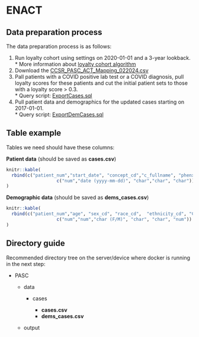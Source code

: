# ENACT {#sec-enact_data_preparation}

## Data preparation process

The data preparation process is as follows:

1.  Run loyalty cohort using settings on 2020-01-01 and a 3-year lookback.\
    \* More information about [loyalty cohort algorithm](https://github.com/i2b2plugins/loyalty_cohort)
2.  Download the [CCSR_PASC_ACT_Mapping_022024.csv](https://github.com/clai-group/long_covid_ai_scripts/blob/main/CCSR_PASC_ACT_Mapping_022024.csv)
3.  Pall patients with a COVID positive lab test or a COVID diagnosis, pull loyalty scores for these patients and cut the initial patient sets to those with a loyalty score \> 0.3.\
    \* Query script: [ExportCases.sql](https://github.com/clai-group/long_covid_ai_scripts/blob/main/ExportCases.sql)
4.  Pull patient data and demographics for the updated cases starting on 2017-01-01.\
    \* Query script: [ExportDemCases.sql](https://github.com/clai-group/long_covid_ai_scripts/blob/main/ExportDemCases.sql)

## Table example

Tables we need should have these columns:

**Patient data** (should be saved as **cases.csv**)

```r
knitr::kable(
  rbind(c("patient_num","start_date", "concept_cd","c_fullname", "phenx"),
                   c("num","date (yyyy-mm-dd)", "char","char", "char"))
)
```

**Demographic data** (should be saved as **dems_cases.csv**)

```r
knitr::kable(
  rbind(c("patient_num","age", "sex_cd", "race_cd",  "ethnicity_cd", "CHARLSON_INDEX"),
                   c("num","num","char (F/M)", "char", "char", "num"))
)
```

## Directory guide

Recommended directory tree on the server/device where docker is running in the next step:

-   PASC

    -   data

        -   cases

            -   **cases.csv**
            -   **dems_cases.csv**

    -   output
